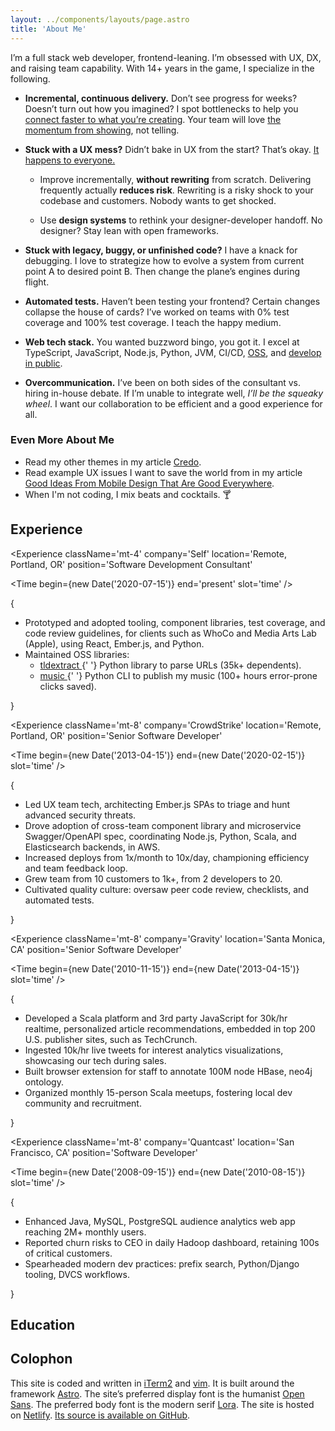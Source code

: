 ```yaml
---
layout: ../components/layouts/page.astro
title: 'About Me'
---
```



<div class="post">

I’m a full stack web developer, frontend-leaning. I’m obsessed with UX, DX, and
raising team capability. With 14+ years in the game, I specialize in the
following.

- **Incremental, continuous delivery.** Don’t see progress for weeks? Doesn’t
  turn out how you imagined? I spot bottlenecks to help you [connect faster to
  what you’re creating][Inventing On Principle]. Your team will love [the
  momentum from showing][Showing Code Every Day Or Two], not telling.

- **Stuck with a UX mess?** Didn’t bake in UX from the start? That’s okay. [It
  happens to everyone.][Corporate UX Maturity: Stages 1-4]

  - Improve incrementally, **without rewriting** from scratch. Delivering
    frequently actually **reduces risk**. Rewriting is a risky shock to your
    codebase and customers. Nobody wants to get shocked.

  - Use **design systems** to rethink your designer-developer handoff. No
    designer? Stay lean with open frameworks.

- **Stuck with legacy, buggy, or unfinished code?** I have a knack for
  debugging. I love to strategize how to evolve a system from current point A to
  desired point B. Then change the plane’s engines during flight.

- **Automated tests.** Haven’t been testing your frontend? Certain changes
  collapse the house of cards? I’ve worked on teams with 0% test coverage and
  100% test coverage. I teach the happy medium.

- **Web tech stack.** You wanted buzzword bingo, you got it. I excel at
  TypeScript, JavaScript, Node.js, Python, JVM, CI/CD,
  [OSS](https://github.com/pulls?q=author%3Ajohn-kurkowski+is%3Apublic+-user%3Ajohn-kurkowski),
  and
  [develop in public](https://github.com/pulls?q=author%3Ajohn-kurkowski+is%3Apublic+user%3Ajohn-kurkowski+).

- **Overcommunication.** I’ve been on both sides of the consultant vs. hiring
  in-house debate. If I’m unable to integrate well, _I’ll be the squeaky wheel_.
  I want our collaboration to be efficient and a good experience for all.

### Even More About Me

- Read my other themes in my article [Credo](/posts/credo/).
- Read example UX issues I want to save the world from in my article [Good Ideas
  From Mobile Design That Are Good Everywhere].
- When I'm not coding, I mix beats and cocktails. 🍸

## Experience

</div>

<Experience className='mt-4' company='Self' location='Remote, Portland, OR'
position='Software Development Consultant'

>

<Time begin={new Date('2020-07-15')} end='present' slot='time' />

{

<ul className='list-disc ml-4'>
  <li>
    Prototyped and adopted tooling, component libraries, test coverage, and code
    review guidelines, for clients such as WhoCo and Media Arts Lab (Apple),
    using React, Ember.js, and Python.
  </li>
  <li>
    Maintained OSS libraries:
    <ul className='list-disc ml-6'>
      <li>
        <a className='link' href='https://github.com/john-kurkowski/tldextract'>
          tldextract
        </a>{' '}
        Python library to parse URLs (35k+ dependents).
      </li>
      <li>
        <a className='link' href='https://github.com/john-kurkowski/music'>
          music
        </a>{' '}
        Python CLI to publish my music (100+ hours error-prone clicks saved).
      </li>
    </ul>
  </li>
</ul>
}

</Experience>

<Experience className='mt-8' company='CrowdStrike' location='Remote, Portland,
OR' position='Senior Software Developer'

>

<Time begin={new Date('2013-04-15')} end={new Date('2020-02-15')} slot='time' />

{

<ul className='list-disc ml-4'>
  <li>
    Led UX team tech, architecting Ember.js SPAs to triage and hunt advanced
    security threats.
  </li>
  <li>
    Drove adoption of cross-team component library and microservice
    Swagger/OpenAPI spec, coordinating Node.js, Python, Scala, and Elasticsearch
    backends, in AWS.
  </li>
  <li>
    Increased deploys from 1x/month to 10x/day, championing efficiency and team
    feedback loop.
  </li>
  <li>Grew team from 10 customers to 1k+, from 2 developers to 20.</li>
  <li>
    Cultivated quality culture: oversaw peer code review, checklists, and
    automated tests.
  </li>
</ul>
}

</Experience>

<Experience className='mt-8' company='Gravity' location='Santa Monica, CA'
position='Senior Software Developer'

>

<Time begin={new Date('2010-11-15')} end={new Date('2013-04-15')} slot='time' />

{

<ul className='list-disc ml-4'>
  <li>
    Developed a Scala platform and 3rd party JavaScript for 30k/hr realtime,
    personalized article recommendations, embedded in top 200 U.S. publisher
    sites, such as TechCrunch.
  </li>
  <li>
    Ingested 10k/hr live tweets for interest analytics visualizations,
    showcasing our tech during sales.
  </li>
  <li>
    Built browser extension for staff to annotate 100M node HBase, neo4j
    ontology.
  </li>
  <li>
    Organized monthly 15-person Scala meetups, fostering local dev community and
    recruitment.
  </li>
</ul>
}

</Experience>

<Experience className='mt-8' company='Quantcast' location='San Francisco, CA'
position='Software Developer'

>

<Time begin={new Date('2008-09-15')} end={new Date('2010-08-15')} slot='time' />

{

<ul className='list-disc ml-4'>
  <li>
    Enhanced Java, MySQL, PostgreSQL audience analytics web app reaching 2M+
    monthly users.
  </li>
  <li>
    Reported churn risks to CEO in daily Hadoop dashboard, retaining 100s of
    critical customers.
  </li>
  <li>
    Spearheaded modern dev practices: prefix search, Python/Django tooling, DVCS
    workflows.
  </li>
</ul>
}

</Experience>

<div class="post">

## Education

</div>

<Experience
  className='mt-4'
  company='University of Washington'
  location='Seattle, WA'
  position='B.S. Computer Science, B.A. Linguistics'
/>

<div class="post">

## Colophon

This site is coded and written in [iTerm2] and [vim]. It is built around the
framework [Astro]. The site’s preferred display font is the humanist [Open
Sans]. The preferred body font is the modern serif [Lora]. The site is hosted on
[Netlify]. [Its source is available on GitHub][GitHub source].

</div>

[Astro]: https://astro.build/
[Corporate UX Maturity: Stages 1-4]:
  https://www.nngroup.com/articles/ux-maturity-stages-1-4/
[GitHub source]: https://github.com/john-kurkowski/john-kurkowski.github.io
[Good Ideas From Mobile Design That Are Good Everywhere]:
  /posts/good-ideas-from-mobile-design-that-are-good-everywhere/
[Inventing On Principle]: https://vimeo.com/36579366
[Lora]: https://github.com/cyrealtype/Lora-Cyrillic
[Markdown]: https://commonmark.org/
[Netlify]: https://netlify.com
[Open Sans]: https://en.wikipedia.org/wiki/Open_Sans
[Showing Code Every Day Or Two]:
  https://www.geepawhill.org/2018/07/15/showing-code-every-day-or-two/
[iTerm2]: https://www.iterm2.com/
[vim]: https://thoughtbot.com/blog/the-vim-learning-curve-is-a-myth
